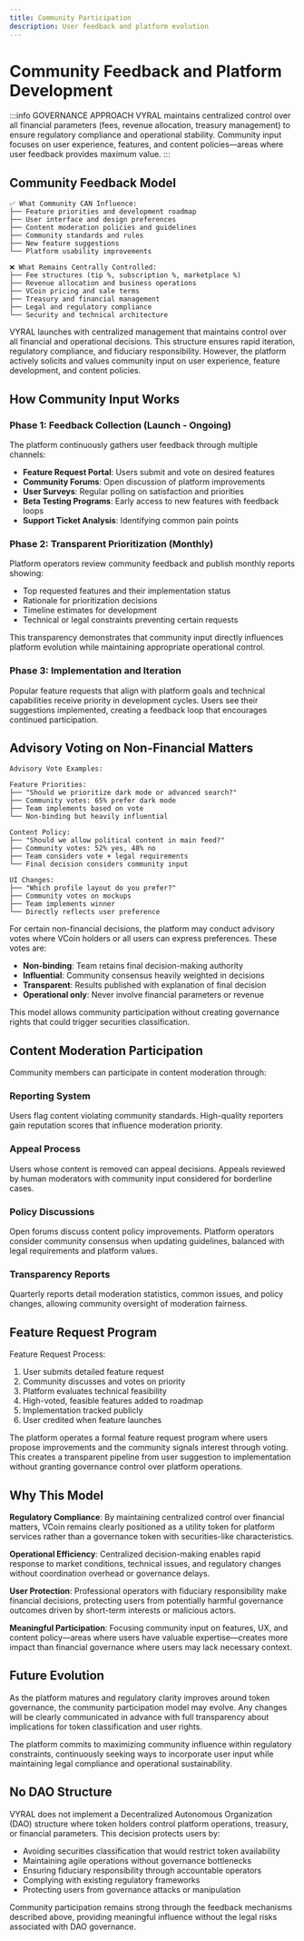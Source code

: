 ```yaml
---
title: Community Participation
description: User feedback and platform evolution
---
```



# Community Feedback and Platform Development

:::info GOVERNANCE APPROACH
VYRAL maintains centralized control over all financial parameters (fees, revenue allocation, treasury management) to ensure regulatory compliance and operational stability. Community input focuses on user experience, features, and content policies—areas where user feedback provides maximum value.
:::

## Community Feedback Model

```text
✅ What Community CAN Influence:
├── Feature priorities and development roadmap
├── User interface and design preferences
├── Content moderation policies and guidelines
├── Community standards and rules
├── New feature suggestions
└── Platform usability improvements

❌ What Remains Centrally Controlled:
├── Fee structures (tip %, subscription %, marketplace %)
├── Revenue allocation and business operations
├── VCoin pricing and sale terms
├── Treasury and financial management
├── Legal and regulatory compliance
└── Security and technical architecture
```

VYRAL launches with centralized management that maintains control over all financial and operational decisions. This structure ensures rapid iteration, regulatory compliance, and fiduciary responsibility. However, the platform actively solicits and values community input on user experience, feature development, and content policies.

## How Community Input Works

### Phase 1: Feedback Collection (Launch - Ongoing)

The platform continuously gathers user feedback through multiple channels:

- **Feature Request Portal**: Users submit and vote on desired features
- **Community Forums**: Open discussion of platform improvements
- **User Surveys**: Regular polling on satisfaction and priorities
- **Beta Testing Programs**: Early access to new features with feedback loops
- **Support Ticket Analysis**: Identifying common pain points

### Phase 2: Transparent Prioritization (Monthly)

Platform operators review community feedback and publish monthly reports showing:

- Top requested features and their implementation status
- Rationale for prioritization decisions
- Timeline estimates for development
- Technical or legal constraints preventing certain requests

This transparency demonstrates that community input directly influences platform evolution while maintaining appropriate operational control.

### Phase 3: Implementation and Iteration

Popular feature requests that align with platform goals and technical capabilities receive priority in development cycles. Users see their suggestions implemented, creating a feedback loop that encourages continued participation.

## Advisory Voting on Non-Financial Matters

```text
Advisory Vote Examples:

Feature Priorities:
├── "Should we prioritize dark mode or advanced search?"
├── Community votes: 65% prefer dark mode
├── Team implements based on vote
└── Non-binding but heavily influential

Content Policy:
├── "Should we allow political content in main feed?"
├── Community votes: 52% yes, 48% no
├── Team considers vote + legal requirements
└── Final decision considers community input

UI Changes:
├── "Which profile layout do you prefer?"
├── Community votes on mockups
├── Team implements winner
└── Directly reflects user preference
```

For certain non-financial decisions, the platform may conduct advisory votes where VCoin holders or all users can express preferences. These votes are:

- **Non-binding**: Team retains final decision-making authority
- **Influential**: Community consensus heavily weighted in decisions
- **Transparent**: Results published with explanation of final decision
- **Operational only**: Never involve financial parameters or revenue

This model allows community participation without creating governance rights that could trigger securities classification.

## Content Moderation Participation

Community members can participate in content moderation through:

### Reporting System

Users flag content violating community standards. High-quality reporters gain reputation scores that influence moderation priority.

### Appeal Process

Users whose content is removed can appeal decisions. Appeals reviewed by human moderators with community input considered for borderline cases.

### Policy Discussions

Open forums discuss content policy improvements. Platform operators consider community consensus when updating guidelines, balanced with legal requirements and platform values.

### Transparency Reports

Quarterly reports detail moderation statistics, common issues, and policy changes, allowing community oversight of moderation fairness.

## Feature Request Program

Feature Request Process:

1. User submits detailed feature request
2. Community discusses and votes on priority
3. Platform evaluates technical feasibility
4. High-voted, feasible features added to roadmap
5. Implementation tracked publicly
6. User credited when feature launches

The platform operates a formal feature request program where users propose improvements and the community signals interest through voting. This creates a transparent pipeline from user suggestion to implementation without granting governance control over platform operations.

## Why This Model

**Regulatory Compliance**: By maintaining centralized control over financial matters, VCoin remains clearly positioned as a utility token for platform services rather than a governance token with securities-like characteristics.

**Operational Efficiency**: Centralized decision-making enables rapid response to market conditions, technical issues, and regulatory changes without coordination overhead or governance delays.

**User Protection**: Professional operators with fiduciary responsibility make financial decisions, protecting users from potentially harmful governance outcomes driven by short-term interests or malicious actors.

**Meaningful Participation**: Focusing community input on features, UX, and content policy—areas where users have valuable expertise—creates more impact than financial governance where users may lack necessary context.

## Future Evolution

As the platform matures and regulatory clarity improves around token governance, the community participation model may evolve. Any changes will be clearly communicated in advance with full transparency about implications for token classification and user rights.

The platform commits to maximizing community influence within regulatory constraints, continuously seeking ways to incorporate user input while maintaining legal compliance and operational sustainability.

## No DAO Structure

VYRAL does not implement a Decentralized Autonomous Organization (DAO) structure where token holders control platform operations, treasury, or financial parameters. This decision protects users by:

- Avoiding securities classification that would restrict token availability
- Maintaining agile operations without governance bottlenecks
- Ensuring fiduciary responsibility through accountable operators
- Complying with existing regulatory frameworks
- Protecting users from governance attacks or manipulation

Community participation remains strong through the feedback mechanisms described above, providing meaningful influence without the legal risks associated with DAO governance.
